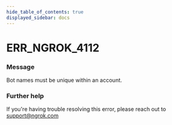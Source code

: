 ```yaml
---
hide_table_of_contents: true
displayed_sidebar: docs
---
```



# ERR_NGROK_4112

### Message
Bot names must be unique within an account.

<ErrorDetails error='err_ngrok_4112' />


### Further help
If you're having trouble resolving this error, please reach out to [support@ngrok.com](mailto:support@ngrok.com?subject=Help%20with%20ERR_NGROK_4112)

